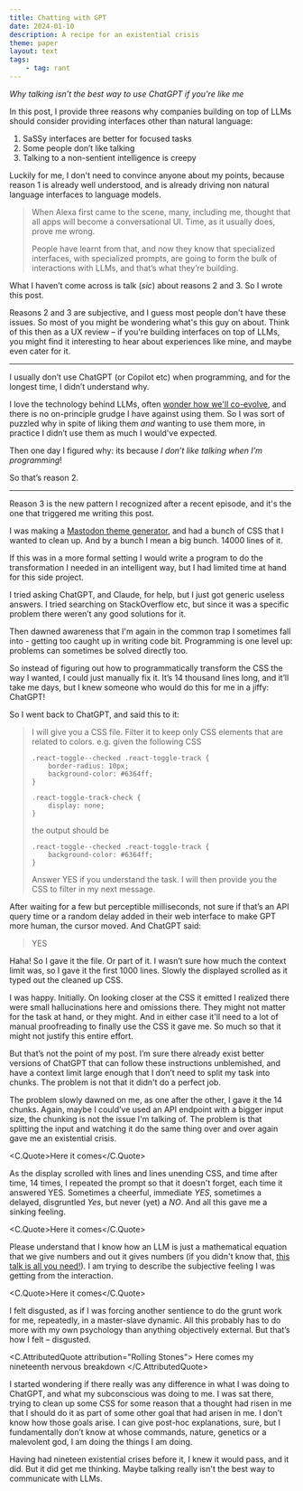 ```yaml
---
title: Chatting with GPT
date: 2024-01-10
description: A recipe for an existential crisis
theme: paper
layout: text
tags:
    - tag: rant
---
```



_Why talking isn’t the best way to use ChatGPT if you're like me_

In this post, I provide three reasons why companies building on top of LLMs
should consider providing interfaces other than natural language:

1. SaSSy interfaces are better for focused tasks
2. Some people don’t like talking
3. Talking to a non-sentient intelligence is creepy

Luckily for me, I don't need to convince anyone about my points, because reason
1 is already well understood, and is already driving non natural language
interfaces to language models.

> When Alexa first came to the scene, many, including me, thought that all apps
> will become a conversational UI. Time, as it usually does, prove me wrong.
>
> People have learnt from that, and now they know that specialized interfaces,
> with specialized prompts, are going to form the bulk of interactions with
> LLMs, and that’s what they’re building.

What I haven’t come across is talk (_sic_) about reasons 2 and 3. So I wrote
this post.

Reasons 2 and 3 are subjective, and I guess most people don't have these issues.
So most of you might be wondering what's this guy on about. Think of this then
as a UX review – if you're building interfaces on top of LLMs, you might find it
interesting to hear about experiences like mine, and maybe even cater for it.

---

I usually don’t use ChatGPT (or Copilot etc) when programming, and for the
longest time, I didn’t understand why.

I love the technology behind LLMs, often [wonder how we'll
co-evolve](/ai-religion), and there is no on-principle grudge I have against
using them. So I was sort of puzzled why in spite of liking them _and_ wanting
to use them more, in practice I didn’t use them as much I would've expected.

Then one day I figured why: its because _I don’t like talking when I’m
programming_!

So that’s reason 2.

---

Reason 3 is the new pattern I recognized after a recent episode, and it's the
one that triggered me writing this post.

I was making a [Mastodon theme generator](https://mnvr.github.io/mast/), and had
a bunch of CSS that I wanted to clean up. And by a bunch I mean a big bunch.
14000 lines of it.

If this was in a more formal setting I would write a program to do the
transformation I needed in an intelligent way, but I had limited time at hand
for this side project.

I tried asking ChatGPT, and Claude, for help, but I just got generic useless
answers. I tried searching on StackOverflow etc, but since it was a specific
problem there weren’t any good solutions for it.

Then dawned awareness that I'm again in the common trap I sometimes fall into -
getting too caught up in writing code bit. Programming is one level up: problems
can sometimes be solved directly too.

So instead of figuring out how to programmatically transform the CSS the way I
wanted, I could just manually fix it. It’s 14 thousand lines long, and it’ll
take me days, but I knew someone who would do this for me in a jiffy: ChatGPT!

So I went back to ChatGPT, and said this to it:

> I will give you a CSS file. Filter it to keep only CSS elements that are
> related to colors. e.g. given the following CSS
>
> ```
> .react-toggle--checked .react-toggle-track {
>     border-radius: 10px;
>     background-color: #6364ff;
> }
>
> .react-toggle-track-check {
>     display: none;
> }
> ```
>
> the output should be
>
> ```
> .react-toggle--checked .react-toggle-track {
>     background-color: #6364ff;
> }
> ```
>
> Answer YES if you understand the task. I will then provide you the CSS
> to filter in my next message.

After waiting for a few but perceptible milliseconds, not sure if that’s an API
query time or a random delay added in their web interface to make GPT more
human, the cursor moved. And ChatGPT said:

> YES

Haha! So I gave it the file. Or part of it. I wasn’t sure how much the context
limit was, so I gave it the first 1000 lines. Slowly the displayed scrolled as
it typed out the cleaned up CSS.

I was happy. Initially. On looking closer at the CSS it emitted I realized there
were small hallucinations here and omissions there. They might not matter for
the task at hand, or they might. And in either case it'll need to a lot of
manual proofreading to finally use the CSS it gave me. So much so that it might
not justify this entire effort.

But that’s not the point of my post. I’m sure there already exist better
versions of ChatGPT that can follow these instructions unblemished, and have a
context limit large enough that I don’t need to split my task into chunks. The
problem is not that it didn't do a perfect job.

The problem slowly dawned on me, as one after the other, I gave it the 14
chunks. Again, maybe I could’ve used an API endpoint with a bigger input size,
the chunking is not the issue I'm talking of. The problem is that splitting the
input and watching it do the same thing over and over again gave me an
existential crisis.

<C.Quote>Here it comes</C.Quote>

As the display scrolled with lines and lines unending CSS, and time after time,
14 times, I repeated the prompt so that it doesn't forget, each time it answered
YES. Sometimes a cheerful, immediate _YES_, sometimes a delayed, disgruntled
_Yes_, but never (yet) a _NO_. And all this gave me a sinking feeling.

<C.Quote>Here it comes</C.Quote>

Please understand that I know how an LLM is just a mathematical equation that we
give numbers and out it gives numbers (if you didn't know that, [this talk is
all you need!](https://youtu.be/VMj-3S1tku0)). I am trying to describe the
subjective feeling I was getting from the interaction.

<C.Quote>Here it comes</C.Quote>

I felt disgusted, as if I was forcing another sentience to do the grunt work for
me, repeatedly, in a master-slave dynamic. All this probably has to do more with
my own psychology than anything objectively external. But that’s how I felt –
disgusted.

<C.AttributedQuote attribution="Rolling Stones">
    Here comes my nineteenth nervous breakdown
</C.AttributedQuote>

I started wondering if there really was any difference in what I was doing to
ChatGPT, and what my subconscious was doing to me. I was sat there, trying to
clean up some CSS for some reason that a thought had risen in me that I should
do it as part of some other goal that had arisen in me. I don’t know how those
goals arise. I can give post-hoc explanations, sure, but I fundamentally don’t
know at whose commands, nature, genetics or a malevolent god, I am doing the
things I am doing.

Having had nineteen existential crises before it, I knew it would pass, and it
did. But it did get me thinking. Maybe talking really isn't the best way to
communicate with LLMs.
